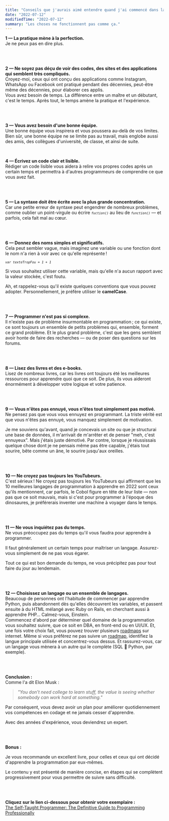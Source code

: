 ```yaml
---
title: "Conseils que j'aurais aimé entendre quand j'ai commencé dans la technologie"
date: "2022-07-12"
modifiedTime: "2022-07-12"
summary: "Les choses ne fonctionnent pas comme ça."
---
```


**1 — La pratique mène à la perfection.**<br />
Je ne peux pas en dire plus.

<br />
<br />

**2 — Ne soyez pas déçu de voir des codes, des sites et des applications qui semblent très compliqués.**<br />
Croyez-moi, ceux qui ont conçu des applications comme Instagram, WhatsApp ou Facebook ont pratiqué pendant des décennies, peut-être même des décennies, pour élaborer ces applis.<br />
Vous avez besoin de temps. La différence entre un maître et un débutant, c'est le temps. Après tout, le temps amène la pratique et l'expérience.

<br />
<br />

**3 — Vous avez besoin d'une bonne équipe.**<br />
Une bonne équipe vous inspirera et vous poussera au-delà de vos limites. Bien sûr, une bonne équipe ne se limite pas au travail, mais englobe aussi des amis, des collègues d'université, de classe, et ainsi de suite.

<br />

**4 — Écrivez un code clair et lisible.**<br />
Rédiger un code lisible vous aidera à relire vos propres codes après un certain temps et permettra à d'autres programmeurs de comprendre ce que vous avez fait.

<br />
<br />

**5 — La syntaxe doit être écrite avec la plus grande concentration.**<br />
Car une petite erreur de syntaxe peut engendrer de nombreux problèmes, comme oublier un point-virgule ou écrire _<code>`fuction()`</code>_ au lieu de _<code>`function()`</code>_ — et parfois, cela fait mal au cœur.

<br />
<br />

**6 — Donnez des noms simples et significatifs.**<br />
Cela peut sembler vague, mais imaginez une variable ou une fonction dont le nom n'a rien à voir avec ce qu'elle représente !

_<code>`var texteTropFou = 1 + 1`</code>_

Si vous souhaitez utiliser cette variable, mais qu'elle n'a aucun rapport avec la valeur stockée, c'est foutu.

Ah, et rappelez-vous qu'il existe quelques conventions que vous pouvez adopter. Personnellement, je préfère utiliser le **camelCase**.

<br />
<br />

**7 — Programmer n'est pas si complexe.**<br />
Il n'existe pas de problème insurmontable en programmation ; ce qui existe, ce sont toujours un ensemble de petits problèmes qui, ensemble, forment ce grand problème. Et le plus grand problème, c'est que les gens semblent avoir honte de faire des recherches — ou de poser des questions sur les forums.

<br />
<br />

**8 — Lisez des livres et des e-books.**<br />
Lisez de nombreux livres, car les livres ont toujours été les meilleures ressources pour apprendre quoi que ce soit. De plus, ils vous aideront énormément à développer votre logique et votre patience.

<br />
<br />

**9 — Vous n'êtes pas ennuyé, vous n'êtes tout simplement pas motivé.**<br />
Ne pensez pas que vous vous ennuyez en programmant. La triste vérité est que vous n'êtes pas ennuyé, vous manquez simplement de motivation.

Je me souviens qu'avant, quand je concevais un site ou que je structurai une base de données, il m'arrivait de m'arrêter et de penser "meh, c'est ennuyeux". Mais j'étais juste démotivé. Par contre, lorsque je réussissais quelque chose dont je ne pensais même pas être capable, j'étais tout sourire, bête comme un âne, le sourire jusqu'aux oreilles.

<br />
<br />

**10 — Ne croyez pas toujours les YouTubeurs.**<br />
C'est sérieux ! Ne croyez pas toujours les YouTubeurs qui affirment que les 10 meilleures langages de programmation à apprendre en 2022 sont ceux qu'ils mentionnent, car parfois, le Cobol figure en tête de leur liste — non pas que ce soit mauvais, mais si c'est pour programmer à l'époque des dinosaures, je préférerais inventer une machine à voyager dans le temps.

<br />
<br />

**11 — Ne vous inquiétez pas du temps.**<br />
Ne vous préoccupez pas du temps qu'il vous faudra pour apprendre à programmer.

Il faut généralement un certain temps pour maîtriser un langage. Assurez-vous simplement de ne pas vous égarer.

Tout ce qui est bon demande du temps, ne vous précipitez pas pour tout faire du jour au lendemain.

<br />
<br />

**12 — Choisissez un langage ou un ensemble de langages.**<br />
Beaucoup de personnes ont l'habitude de commencer par apprendre Python, puis abandonnent dès qu'elles découvrent les variables, et passent ensuite à du HTML mélangé avec Ruby on Rails, en cherchant aussi à apprendre PHP… Calmez-vous, Einstein.<br />
Commencez d'abord par déterminer quel domaine de la programmation vous souhaitez suivre, que ce soit en DBA, en front-end ou en UI/UX. Et, une fois votre choix fait, vous pouvez trouver plusieurs [roadmaps](https://roadmap.sh/ "roadmaps") sur internet. Même si vous préférez ne pas suivre un [roadmap](https://roadmap.sh/ "roadmaps"), identifiez la langue principale utilisée et concentrez-vous dessus. Et rassurez-vous, car un langage vous mènera à un autre qui le complète (SQL 💚 Python, par exemple).

<br />
<br />

**Conclusion :**<br />
Comme l'a dit Elon Musk :<br />

> _"You don’t need college to learn stuff, the value is seeing whether somebody can work hard at something."_  

Par conséquent, vous devez avoir un plan pour améliorer quotidiennement vos compétences en codage et ne jamais cesser d'apprendre.

Avec des années d'expérience, vous deviendrez un expert.

<br />
<br />

**Bonus :**

Je vous recommande un excellent livre, pour celles et ceux qui ont décidé d'apprendre la programmation par eux-mêmes.

Le contenu y est présenté de manière concise, en étapes qui se complètent progressivement pour vous permettre de suivre sans difficulté.

<br />
<br />

**Cliquez sur le lien ci-dessous pour obtenir votre exemplaire :**<br />
[The Self-Taught Programmer: The Definitive Guide to Programming Professionally](https://amzn.to/2HKwDRZ "The Self-Taught Programmer: The Definitive Guide to Programming Professionally")
